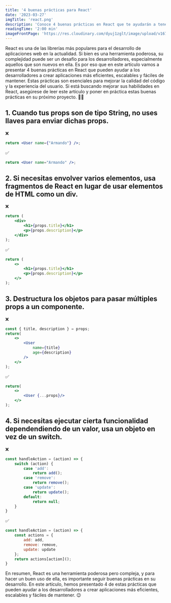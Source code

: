 ```yaml
---
title: '4 buenas prácticas para React'
date: '2023-03-27'
imgTitle: 'react.png'
description: 'Conoce 4 buenas prácticas en React que te ayudarán a tener un código mucho más accesible.⚡'
readingTime: '2:00 min'
imageFrontPage: 'https://res.cloudinary.com/dyuj1zglt/image/upload/v1679963035/publicaciones%20del%20blog/ktlaetlwg7dzgo3rsjf0.jpg'
---
```


React es una de las librerías más populares para el desarrollo de aplicaciones web en la actualidad. Si bien es una herramienta poderosa, 
su complejidad puede ser un desafío para los desarrolladores, especialmente aquellos que son nuevos en ella. Es por eso que en este artículo 
vamos a presentar 4 buenas prácticas en React que pueden ayudar a los desarrolladores a crear aplicaciones más eficientes, escalables y fáciles de mantener. 
Estas prácticas son esenciales para mejorar la calidad del código y la experiencia del usuario. Si está buscando mejorar sus habilidades en React, 
asegúrese de leer este artículo y poner en práctica estas buenas prácticas en su próximo proyecto. 👨‍💻

## 1. Cuando tus props son de tipo String, no uses llaves para enviar dichas props.

❌

```jsx
return <User name={"Armando"} />;
```

✅

```jsx
return <User name="Armando" />;
```

## 2. Si necesitas envolver varios elementos, usa fragmentos de React en lugar de usar elementos de HTML como un div.

❌

```jsx
return (
    <div>
        <h1>{props.title}</h1>
        <p>{props.description}</p>
    </div>
);
```

✅

```jsx
return (
    <>
        <h1>{props.title}</h1>
        <p>{props.description}</p>
    </>
);
```

## 3. Destructura los objetos para pasar múltiples props a un componente.

❌

```jsx
const { title, description } = props;
return(
    <>
        <User 
            name={title} 
            age={description} 
        />
    </>
);
```

✅

```jsx
return(
    <>
        <User {...props}/>
    </>
);
```

## 4. Si necesitas ejecutar cierta funcionalidad dependendiendo de un valor, usa un objeto en vez de un switch.

❌

```jsx
const handleAction = (action) => {
    switch (action) {
        case 'add':
            return add();
        case 'remove':
            return remove();
        case 'update':
            return update();
        default:
            return null;
    }
}
```

✅

```jsx
const handleAction = (action) => {
    const actions = {
        add: add,
        remove: remove,
        update: update
    };
    return actions[action]();
}
```

En resumen, React es una herramienta poderosa pero compleja, y para hacer un buen uso de ella, es importante seguir buenas 
prácticas en su desarrollo. En este artículo, hemos presentado 4 de estas prácticas que pueden ayudar a los desarrolladores a 
crear aplicaciones más eficientes, escalables y fáciles de mantener. 😉